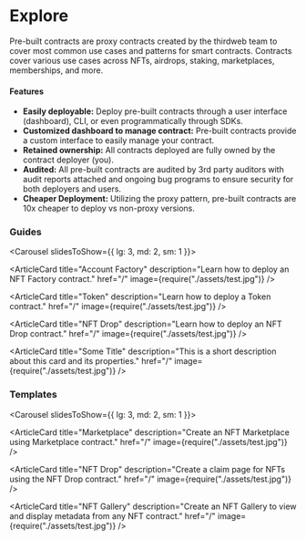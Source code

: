 
# Explore

Pre-built contracts are proxy contracts created by the thirdweb team to cover most common use cases and patterns for smart contracts. Contracts cover various use cases across NFTs, airdrops, staking, marketplaces, memberships, and more.

#### Features

- **Easily deployable:** Deploy pre-built contracts through a user interface (dashboard), CLI, or even programmatically through SDKs.
- **Customized dashboard to manage contract:** Pre-built contracts provide a custom interface to easily manage your contract.
- **Retained ownership:** All contracts deployed are fully owned by the contract deployer (you).
- **Audited:** All pre-built contracts are audited by 3rd party auditors with audit reports attached and ongoing bug programs to ensure security for both deployers and users.
- **Cheaper Deployment:** Utilizing the proxy pattern, pre-built contracts are 10x cheaper to deploy vs non-proxy versions.

### Guides

<Carousel slidesToShow={{
	lg: 3,
	md: 2,
	sm: 1
}}>

<ArticleCard
	title="Account Factory"
	description="Learn how to deploy an NFT Factory contract."
	href="/"
	image={require("./assets/test.jpg")}
/>

<ArticleCard
	title="Token"
	description="Learn how to deploy a Token contract."
	href="/"
	image={require("./assets/test.jpg")}
/>

<ArticleCard
	title="NFT Drop"
	description="Learn how to deploy an NFT Drop contract."
	href="/"
	image={require("./assets/test.jpg")}
/>

<ArticleCard
	title="Some Title"
	description="This is a short description about this card and its properties."
	href="/"
	image={require("./assets/test.jpg")}
/>

</Carousel>

### Templates

<Carousel slidesToShow={{
	lg: 3,
	md: 2,
	sm: 1
}}>

<ArticleCard
	title="Marketplace"
	description="Create an NFT Marketplace using Marketplace contract."
	href="/"
	image={require("./assets/test.jpg")}
/>

<ArticleCard
	title="NFT Drop"
	description="Create a claim page for NFTs using the NFT Drop contract."
	href="/"
	image={require("./assets/test.jpg")}
/>

<ArticleCard
	title="NFT Gallery"
	description="Create an NFT Gallery to view and display metadata from any NFT contract."
	href="/"
	image={require("./assets/test.jpg")}
/>

</Carousel>

